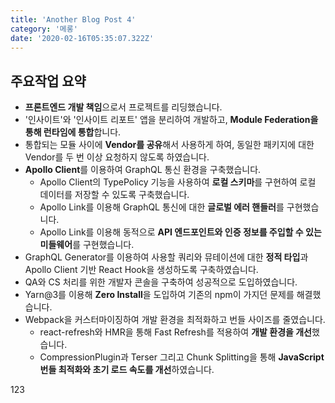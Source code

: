 ```yaml
---
title: 'Another Blog Post 4'
category: '메롱'
date: '2020-02-16T05:35:07.322Z'
---
```



## 주요작업 요약

- **프론트엔드 개발 책임**으로서 프로젝트를 리딩했습니다.
- '인사이트'와 '인사이트 리포트' 앱을 분리하여 개발하고, **Module Federation을 통해 런타임에 통합**합니다.
- 통합되는 모듈 사이에 **Vendor를 공유**해서 사용하게 하여, 동일한 패키지에 대한 Vendor를 두 번 이상 요청하지 않도록 하였습니다.
- **Apollo Client**를 이용하여 GraphQL 통신 환경을 구축했습니다.
  - Apollo Client의 TypePolicy 기능을 사용하여 **로컬 스키마**를 구현하여 로컬 데이터를 저장할 수 있도록 구축했습니다.
  - Apollo Link를 이용해 GraphQL 통신에 대한 **글로벌 에러 핸들러**를 구현했습니다.
  - Apollo Link를 이용해 동적으로 **API 엔드포인트와 인증 정보를 주입할 수 있는 미들웨어**를 구현했습니다.
- GraphQL Generator를 이용하여 사용할 쿼리와 뮤테이션에 대한 **정적 타입**과 Apollo Client 기반 React Hook을 생성하도록 구축하였습니다.
- QA와 CS 처리를 위한 개발자 콘솔을 구축하여 성공적으로 도입하였습니다.
- Yarn@3를 이용해 **Zero Install**을 도입하여 기존의 npm이 가지던 문제를 해결했습니다.
- Webpack을 커스터마이징하여 개발 환경을 최적화하고 번들 사이즈를 줄였습니다.
  - react-refresh와 HMR을 통해 Fast Refresh를 적용하여 **개발 환경을 개선**했습니다.
  - CompressionPlugin과 Terser 그리고 Chunk Splitting을 통해 **JavaScript 번들 최적화와 초기 로드 속도를 개선**하였습니다.

<TypoHeadingH1>123</TypoHeadingH1>
